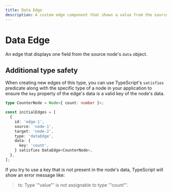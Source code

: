 ```yaml
---
title: Data Edge
description: A custom edge component that shows a value from the source node's data.
---
```




# Data Edge

An edge that displays one field from the source node's `data` object.

<UiComponentViewer />

## Additional type safety

When creating new edges of this type, you can use TypeScript's `satisfies` predicate
along with the specific type of a node in your application to ensure the `key`
property of the edge's data is a valid key of the node's data.

```ts
type CounterNode = Node<{ count: number }>;

const initialEdges = [
  {
    id: 'edge-1',
    source: 'node-1',
    target: 'node-2',
    type: 'dataEdge',
    data: {
      key: 'count',
    } satisfies DataEdge<CounterNode>,
  },
];
```

If you try to use a key that is not present in the node's data, TypeScript will
show an error message like:

> ts: Type '"value"' is not assignable to type '"count"'.

